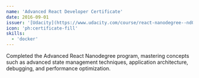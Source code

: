 ```yaml
---
name: 'Advanced React Developer Certificate'
date: 2016-09-01
issuer: '[Udacity](https://www.udacity.com/course/react-nanodegree--nd019)'
icon: 'ph:certificate-fill'
skills:
  - 'docker'
---
```


Completed the Advanced React Nanodegree program, mastering concepts such as advanced state management techniques, application architecture, debugging, and performance optimization.
